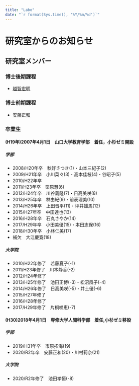 ```yaml
---
title: "Labo"
date: "`r format(Sys.time(), '%Y/%m/%d')`"
---
```


# 研究室からのお知らせ


## 研究室メンバー

### 博士後期課程

+ [越智宏明]()

### 博士前期課程

+ [安藤正和](https://masakazoo.github.io/andoRoid/)

### 卒業生

#### (H19年)2007年4月1日　山口大学教育学部　着任，小杉ゼミ開設

##### 学部

+ 2008/H20年卒　秋好さつき(1)・山本三紀子(2)
+ 2009/H21年卒　小川菜々(3)・高本佳枝(4)・谷昭子(5)
+ 2010/H22年卒
+ 2011/H23年卒　栗原慧(6)
+ 2012/H24年卒　川谷義隆(7)・日高美咲(8)
+ 2013/H25年卒　林由紀(9)・前表理美(10)
+ 2014/H26年卒　上田晋平(11)・坪井雄馬(12)
+ 2015/H27年卒　中田達也(13)
+ 2016/H28年卒　石丸さやか(14)
+ 2017/H29年卒　小田美優(15)・本田志保(16)
+ 2018/H30年卒　小林仁美(17)
+ 補欠　大江慶寛(18)

##### 大学院

+ 2010/H22年修了　若藤夏子(-1)
+ 2011/H23年修了　川本静香(-2)
+ 2012/H24年修了　
+ 2013/H25年修了　池田正博(-3)・松沼風子(-4)
+ 2014/H26年修了　日高美咲(-5)・井土優(-6)
+ 2015/H27年修了　
+ 2016/H28年修了　
+ 2017/H29年修了　片桐咲恵(-7)

#### (H30)2018年4月1日　専修大学人間科学部　着任,小杉ゼミ移設
##### 学部

+ 2019/H31年卒　市原拓海(19)
+ 2020/R2年卒　安藤正和(20)・川村莉奈(21)

##### 大学院

+ 2020/R2年修了　池田孝恒(-8)
